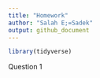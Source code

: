 ```yaml
---
title: "Homework"
author: "Salah E;=Sadek"
output: github_document
---
```



```r
library(tidyverse)
```

Question 1

```r

```


